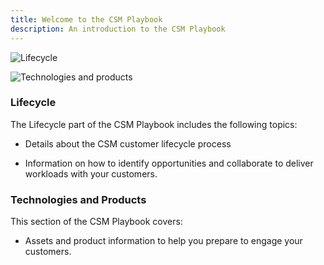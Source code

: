 ```yaml
---
title: Welcome to the CSM Playbook
description: An introduction to the CSM Playbook
---
```


<Row className="image-card-group">

  <Column colMd={4} colLg={6} noGutterSm>

   <ImageCard title="Customer lifecycle" titleColor="dark" href="/csm-client-lifecycle" aspectRatio='2:1' actionIcon="arrowRight" iconColor="dark">

![Lifecycle](../../images/intro-lifecycle.png)

   </ImageCard>

  </Column>

  <Column colMd={4} colLg={6} noGutterSm>

   <ImageCard title="Technologies and products" titleColor="dark" href="/common/csm-technologies" aspectRatio='2:1' actionIcon="arrowRight" iconColor="dark">

![Technologies and products](../../images/intro-tech-products.png)

   </ImageCard>

  </Column>

</Row>

<Row>

<Column colMd={6} colLg={6} noGutterMdLeft>


### Lifecycle

The Lifecycle part of the CSM Playbook includes the following topics:

* Details about the CSM customer lifecycle process

* Information on how to identify opportunities and collaborate to deliver workloads with your customers.


</Column>


<Column colMd={6} colLg={6} noGutterMdLeft>

### Technologies and Products

This section of the CSM Playbook covers:

* Assets and product information to help you prepare to engage your customers.

</Column>

</Row>
